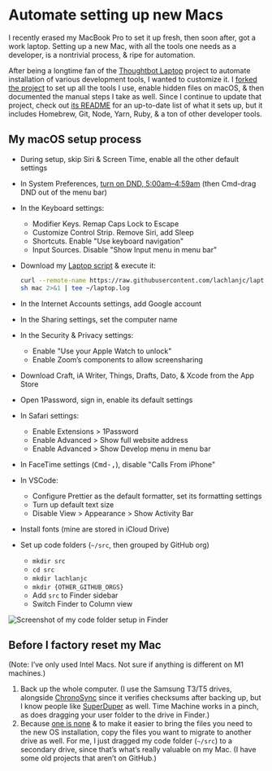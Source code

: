 # Automate setting up new Macs

I recently erased my MacBook Pro to set it up fresh, then soon after, got a work laptop.
Setting up a new Mac, with all the tools one needs as a developer, is a nontrivial process, & ripe for automation.

After being a longtime fan of the [Thoughtbot Laptop](https://github.com/thoughtbot/laptop) project to automate installation of various development tools, I wanted to customize it. I [forked the project](https://github.com/lachlanjc/laptop) to set up all the tools I use, enable hidden files on macOS, & then documented the manual steps I take as well. Since I continue to update that project, check out [its README](https://github.com/lachlanjc/laptop#README) for an up-to-date list of what it sets up, but it includes Homebrew, Git, Node, Yarn, Ruby, & a ton of other developer tools.

## My macOS setup process

- During setup, skip Siri & Screen Time, enable all the other default settings
- In System Preferences, [turn on DND, 5:00am–4:59am](https://twitter.com/lachlanjc/status/1355998974226870273?s=20) (then Cmd-drag DND out of the menu bar)
- In the Keyboard settings:
    - Modifier Keys. Remap Caps Lock to Escape
    - Customize Control Strip. Remove Siri, add Sleep
    - Shortcuts. Enable "Use keyboard navigation"
    - Input Sources. Disable "Show Input menu in menu bar"
- Download my [Laptop script](https://github.com/lachlanjc/laptop) & execute it:

    ```sh
    curl --remote-name https://raw.githubusercontent.com/lachlanjc/laptop/main/mac
    sh mac 2>&1 | tee ~/laptop.log
    ```

- In the Internet Accounts settings, add Google account
- In the Sharing settings, set the computer name
- In the Security & Privacy settings:
    - Enable "Use your Apple Watch to unlock"
    - Enable Zoom’s components to allow screensharing
- Download Craft, iA Writer, Things, Drafts, Dato, & Xcode from the App Store
- Open 1Password, sign in, enable its default settings
- In Safari settings:
    - Enable Extensions > 1Password
    - Enable Advanced > Show full website address
    - Enable Advanced > Show Develop menu in menu bar
- In FaceTime settings (<kbd>Cmd-,</kbd>), disable "Calls From iPhone"
- In VSCode:
    - Configure Prettier as the default formatter, set its formatting settings
    - Turn up default text size
    - Disable View > Appearance > Show Activity Bar
- Install fonts (mine are stored in iCloud Drive)
- Set up code folders (`~/src`, then grouped by GitHub org)
    - `mkdir src`
    - `cd src`
    - `mkdir lachlanjc`
    - `mkdir {OTHER_GITHUB_ORGS}`
    - Add `src` to Finder sidebar
    - Switch Finder to Column view

![Screenshot of my code folder setup in Finder](https://cloud-cmi6k5btn-lachlanjc.vercel.app/2021-03-02_6ub3tkuuykh8fvg8h1h19mj4w7vantua.png)

## Before I factory reset my Mac

(Note: I’ve only used Intel Macs. Not sure if anything is different on M1 machines.)

1. Back up the whole computer. (I use the Samsung T3/T5 drives, alongside [ChronoSync](https://www.econtechnologies.com/chronosync/overview.html) since it verifies checksums after backing up, but I know people like [SuperDuper](https://www.shirt-pocket.com/SuperDuper/SuperDuperDescription.html) as well. Time Machine works in a pinch, as does dragging your user folder to the drive in Finder.)
2. Because [one is none](https://www.relay.fm/cortex/12) & to make it easier to bring the files you need to the new OS installation, copy the files you want to migrate to another drive as well. For me, I just dragged my code folder (`~/src`) to a secondary drive, since that’s what’s really valuable on my Mac. (I have some old projects that aren’t on GitHub.)
